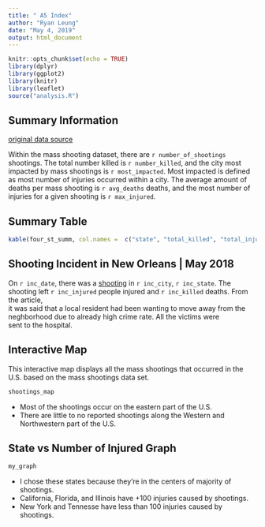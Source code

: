 ```yaml
---
title: " A5 Index"
author: "Ryan Leung"
date: "May 4, 2019"
output: html_document
---
```


```r
knitr::opts_chunk$set(echo = TRUE)
library(dplyr)
library(ggplot2)
library(knitr)
library(leaflet)
source("analysis.R")
```

## Summary Information
[original data source](https://www.gunviolencearchive.org/reports/mass-shooting)

  Within the mass shooting dataset, there are `r number_of_shootings` shootings. The total 
 number killed is `r number_killed`, and the city most impacted by mass shootings is 
 `r most_impacted`. Most impacted is defined as most number of injuries occurred within a  city. The average amount of deaths per mass shooting is `r avg_deaths` deaths, and the most number of injuries for a given shooting is `r max_injured`.


## Summary Table
```r
kable(four_st_summ, col.names =  c("state", "total_killed", "total_injured"))
```

## Shooting Incident in New Orleans | May 2018  
On `r inc_date`, there was a [shooting](https://www.nola.com/crime/2018/05/last_straw_hours_after_5_shot.html) in `r inc_city`, `r inc_state`. The shooting left `r inc_injured` people injured and `r inc_killed` deaths. From the article,  
it was said that a local resident had been wanting to move away from the neghborhood due to already high crime rate. All the victims were  
sent to the hospital. 

## Interactive Map
This interactive map displays all the mass shootings that occurred in the U.S. based on the mass shootings data set.
```r
shootings_map
```

- Most of the shootings occur on the eastern part of the U.S.  
- There are little to no reported shootings along the Western and Northwestern part of the U.S.

## State vs Number of Injured Graph
```r
my_graph
```

- I chose these states because they're in the centers of majority of shootings.  
- California, Florida, and Illinois have +100 injuries caused by shootings. 
- New York and Tennesse have less than 100 injuries caused by shootings.

